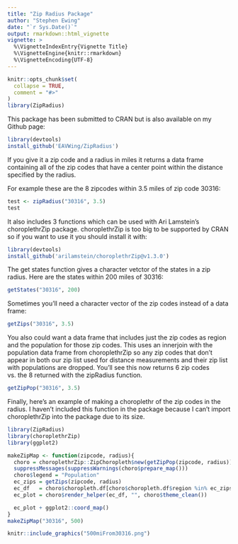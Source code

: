```yaml
---
title: "Zip Radius Package"
author: "Stephen Ewing"
date: "`r Sys.Date()`"
output: rmarkdown::html_vignette
vignette: >
  %\VignetteIndexEntry{Vignette Title}
  %\VignetteEngine{knitr::rmarkdown}
  %\VignetteEncoding{UTF-8}
---
```


```r
knitr::opts_chunk$set(
  collapse = TRUE,
  comment = "#>"
)
library(ZipRadius)
```

This package has been submitted to CRAN but is also available on my Github page:
```r
library(devtools)
install_github('EAVWing/ZipRadius')
```

If you give it a zip code and a radius in miles it returns a data frame containing all of the zip codes that have a center point within the distance specified by the radius.

For example these are the 8 zipcodes within 3.5 miles of zip code 30316:

```r
test <- zipRadius("30316", 3.5)
test
```

It also includes 3 functions which can be used with Ari Lamstein's choroplethrZip package.  choroplethrZip is too big to be supported by CRAN so if you want to use it you should install it with:
```r
library(devtools)
install_github('arilamstein/choroplethrZip@v1.3.0')
```

The get states function gives a character vetctor of the states in a zip radius.  Here are the states within 200 miles of 30316:
```r
getStates("30316", 200)
```

Sometimes you'll need a character vector of the zip codes instead of a data frame:
```r
getZips("30316", 3.5)
```

You also could want a data frame that includes just the zip codes as region and the population for those zip codes.  This uses an innerjoin with the population data frame from choroplethrZip so any zip codes that don't appear in both our zip list used for distance measurements and their zip list with populations are dropped.  You'll see this now returns 6 zip codes vs. the 8 returned with the zipRadius function.
```r
getZipPop("30316", 3.5)
```

Finally, here's an example of making a choroplethr of the zip codes in the radius.  I haven't included this function in the package because I can't import choroplethrZip into the package due to its size.
```r
library(ZipRadius)
library(choroplethrZip)
library(ggplot2)

makeZipMap <- function(zipcode, radius){
  choro = choroplethrZip::ZipChoropleth$new(getZipPop(zipcode, radius))
  suppressMessages(suppressWarnings(choro$prepare_map()))
  choro$legend = "Population"
  ec_zips = getZips(zipcode, radius)
  ec_df   = choro$choropleth.df[choro$choropleth.df$region %in% ec_zips,]
  ec_plot = choro$render_helper(ec_df, "", choro$theme_clean())

  ec_plot + ggplot2::coord_map()
}
makeZipMap("30316", 500)
```
```r
knitr::include_graphics("500miFrom30316.png")
```
